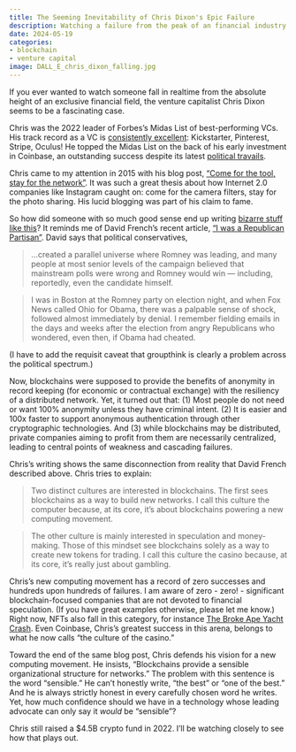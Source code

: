 ```yaml
---
title: The Seeming Inevitability of Chris Dixon's Epic Failure
description: Watching a failure from the peak of an financial industry
date: 2024-05-19
categories:
- blockchain
- venture capital
image: DALL_E_chris_dixon_falling.jpg
---
```


If you ever wanted to watch someone fall in realtime from the absolute height of an exclusive financial field, the venture capitalist Chris Dixon seems to be a fascinating case. 

Chris was the 2022 leader of Forbes's Midas List of best-performing VCs. His track record as a VC is [consistently excellent](https://www.forbes.com/sites/alexkonrad/2022/04/12/midas-list-chris-dixon-crypto-capitalist/?sh=3b6072d05209): Kickstarter, Pinterest, Stripe, Oculus! He topped the Midas List on the back of his early investment in Coinbase, an outstanding success despite its latest [political travails](https://www.wsj.com/articles/sec-sues-coinbase-says-it-is-unregistered-broker-dealer-95ec0637).

Chris came to my attention in 2015 with his blog post, ["Come for the tool, stay for the network"](https://cdixon.org/2015/01/31/come-for-the-tool-stay-for-the-network). It was such a great thesis about how Internet 2.0 companies like Instagram caught on: come for the camera filters, stay for the photo sharing. His lucid blogging was part of his claim to fame.

So how did someone with so much good sense end up writing [bizarre stuff like this](https://a16zcrypto.com/posts/article/blockchain-culture-computer-vs-casino/)? It reminds me of David French's recent article, ["I was a Republican Partisan"](https://www.nytimes.com/2024/05/16/opinion/republican-partisan-world-view.html). David says that political conservatives,

> ...created a parallel universe where Romney was leading, and many people at most senior levels of the campaign believed that mainstream polls were wrong and Romney would win — including, reportedly, even the candidate himself.

> I was in Boston at the Romney party on election night, and when Fox News called Ohio for Obama, there was a palpable sense of shock, followed almost immediately by denial. I remember fielding emails in the days and weeks after the election from angry Republicans who wondered, even then, if Obama had cheated.

(I have to add the requisit caveat that groupthink is clearly a problem across the political spectrum.)

Now, blockchains were supposed to provide the benefits of anonymity in record keeping (for economic or contractual exchange) with the resiliency of a distributed network. Yet, it turned out that: (1) Most people do not need or want 100% anonymity unless they have criminal intent. (2) It is easier and 100x faster to support anonymous authentication through other cryptographic technologies. And (3) while blockchains may be distributed, private companies aiming to profit from them are necessarily centralized, leading to central points of weakness and cascading failures.

Chris's writing shows the same disconnection from reality that David French described above. Chris tries to explain:

> Two distinct cultures are interested in blockchains. The first sees blockchains as a way to build new networks. I call this culture the computer because, at its core, it’s about blockchains powering a new computing movement.

> The other culture is mainly interested in speculation and money-making. Those of this mindset see blockchains solely as a way to create new tokens for trading. I call this culture the casino because, at its core, it’s really just about gambling.

Chris's new computing movement has a record of zero successes and hundreds upon hundreds of failures. I am aware of zero - zero! - significant blockchain-focused companies that are not devoted to financial speculation. (If you have great examples otherwise, please let me know.) Right now, NFTs also fall in this category, for instance [The Broke Ape Yacht Crash](https://www.coindesk.com/consensus-magazine/2023/07/05/the-broke-ape-yacht-crash-lessons-for-justin-bieber-and-other-nft-collectors/). Even Coinbase, Chris's greatest success in this arena, belongs to what he now calls "the culture of the casino."

Toward the end of the same blog post, Chris defends his vision for a new computing movement. He insists, "Blockchains provide a sensible organizational structure for networks." The problem with this sentence is the word "sensible." He can't honestly write, "the best" or "one of the best." And he is always strictly honest in every carefully chosen word he writes. Yet, how much confidence should we have in a technology whose leading advocate can only say it *would* be "sensible"?

Chris still raised a $4.5B crypto fund in 2022. I'll be watching closely to see how that plays out.